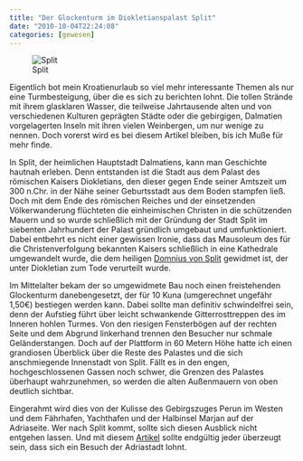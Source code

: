 ```yaml
---
title: "Der Glockenturm im Diokletianspalast Split"
date: "2010-10-04T22:24:08"
categories: [gewesen]
---
```


![Split](/blog/wp-content/uploads/2010/10/split.jpg)

Eigentlich bot mein Kroatienurlaub so viel mehr interessante Themen als nur eine Turmbesteigung, über die es sich zu berichten lohnt. Die tollen Strände mit ihrem glasklaren Wasser, die teilweise Jahrtausende alten und von verschiedenen Kulturen geprägten Städte oder die gebirgigen, Dalmatien vorgelagerten Inseln mit ihren vielen Weinbergen, um nur wenige zu nennen. Doch vorerst wird es bei diesem Artikel bleiben, bis ich Muße für mehr finde.

In Split, der heimlichen Hauptstadt Dalmatiens, kann man Geschichte hautnah erleben. Denn entstanden ist die Stadt aus dem Palast des römischen Kaisers Diokletians, den dieser gegen Ende seiner Amtszeit um 300 n.Chr. in der Nähe seiner Geburtsstadt aus dem Boden stampfen ließ. Doch mit dem Ende des römischen Reiches und der einsetzenden Völkerwanderung flüchteten die einheimischen Christen in die schützenden Mauern und so wurde schließlich mit der Gründung der Stadt Split im siebenten Jahrhundert der Palast gründlich umgebaut und umfunktioniert. Dabei entbehrt es nicht einer gewissen Ironie, dass das Mausoleum des für die Christenverfolgung bekannten Kaisers schließlich in eine Kathedrale umgewandelt wurde, die dem heiligen [Domnius von Split](http://de.wikipedia.org/wiki/Domnius_von_Split) gewidmet ist, der unter Diokletian zum Tode verurteilt wurde.

Im Mittelalter bekam der so umgewidmete Bau noch einen freistehenden Glockenturm danebengesetzt, der für 10 Kuna (umgerechnet ungefähr 1,50€) bestiegen werden kann. Dabei sollte man definitiv schwindelfrei sein, denn der Aufstieg führt über leicht schwankende Gitterrosttreppen des im Inneren hohlen Turmes. Von den riesigen Fensterbögen auf der rechten Seite und dem Abgrund linkerhand trennen den Besucher nur schmale Geländerstangen. Doch auf der Plattform in 60 Metern Höhe hatte ich einen grandiosen Überblick über die Reste des Palastes und die sich anschmiegende Innenstadt von Split. Fällt es in den engen, hochgeschlossenen Gassen noch schwer, die Grenzen des Palastes überhaupt wahrzunehmen, so werden die alten Außenmauern von oben deutlich sichtbar.

Eingerahmt wird dies von der Kulisse des Gebirgszuges Perun im Westen und dem Fährhafen, Yachthafen und der Halbinsel Marjan auf der Adriaseite. Wer nach Split kommt, sollte sich diesen Ausblick nicht entgehen lassen. Und mit diesem [Artikel](http://www.merian.de/reiseziele/artikel/a-643556.html) sollte endgültig jeder überzeugt sein, dass sich ein Besuch der Adriastadt lohnt.
